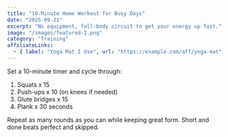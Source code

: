 ```yaml
---
title: "10-Minute Home Workout for Busy Days"
date: "2025-09-21"
excerpt: "No equipment, full-body circuit to get your energy up fast."
image: "/images/featured-2.png"
category: "Training"
affiliateLinks:
  - { label: "Yoga Mat I Use", url: "https://example.com/aff/yoga-mat" }
---
```


Set a 10-minute timer and cycle through:

1. Squats x 15
2. Push-ups x 10 (on knees if needed)
3. Glute bridges x 15
4. Plank x 30 seconds

Repeat as many rounds as you can while keeping great form. Short and done beats perfect and skipped.


